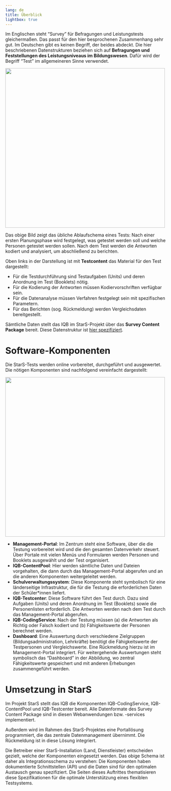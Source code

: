 ```yaml
---
lang: de
title: Überblick
lightbox: true
---
```


Im Englischen steht "Survey" für Befragungen und Leistungstests gleichermaßen. Das passt für den hier besprochenen Zusammenhang sehr gut. Im Deutschen gibt es keinen Begriff, der beides abdeckt. Die hier beschriebenen Datenstrukturen beziehen sich auf **Befragungen und Feststellungen des Leistungsniveaus im Bildungswesen**. Dafür wird der Begriff "Test" im allgemeineren Sinne verwendet. 

![](../assets/intro1.png){width="500" group="intro"}

Das obige Bild zeigt das übliche Ablaufschema eines Tests: Nach einer ersten Planungsphase wird festgelegt, was getestet werden soll und welche Personen getestet werden sollen. Nach dem Test werden die Antworten kodiert und analysiert, um abschließend zu berichten.

Oben links in der Darstellung ist mit **Testcontent** das Material für den Test dargestellt:

* Für die Testdurchführung sind Testaufgaben (Units) und deren Anordnung im Test (Booklets) nötig.
* Für die Kodierung der Antworten müssen Kodiervorschriften verfügbar sein.
* Für die Datenanalyse müssen Verfahren festgelegt sein mit spezifischen Parametern.
* Für das Berichten (sog. Rückmeldung) werden Vergleichsdaten bereitgestellt.

Sämtliche Daten stellt das IQB im StarS-Projekt über das **Survey Content Package** bereit. Diese Datenstruktur ist [hier spezifiziert](../specs/index.qmd).

# Software-Komponenten

Die StarS-Tests werden online vorbereitet, durchgeführt und ausgewertet. Die nötigen Komponenten sind nachfolgend vereinfacht dargestellt:

![](../assets/intro2.png){width="500" group="intro"}

* **Management-Portal**: Im Zentrum steht eine Software, über die die Testung vorbereitet wird und die den gesamten Datenverkehr steuert. Über Portale mit vielen Menüs und Formularen werden Personen und Booklets ausgewählt und der Test organisiert.
* **IQB-ContentPool**: Hier werden sämtliche Daten und Dateien vorgehalten, die dann durch das Management-Portal abgerufen und an die anderen Komponenten weitergeleitet werden.
* **Schulverwaltungssystem**: Diese Komponente steht symbolisch für eine länderseitige Infrastruktur, die für die Testung die erforderlichen Daten der Schüler\*innen liefert.
* **IQB-Testcenter**: Diese Software führt den Test durch. Dazu sind Aufgaben (Units) und deren Anordnung im Test (Booklets) sowie die Personenlisten erforderlich. Die Antworten werden nach dem Test durch das Management-Portal abgerufen.
* **IQB-CodingService**: Nach der Testung müssen (a) die Antworten als Richtig oder Falsch kodiert und (b) Fähigkeitswerte der Personen berechnet werden.
* **Dashboard**: Eine Auswertung durch verschiedene Zielgruppen (Bildungsadministration, Lehrkräfte) benötigt die Fähigkeitswerte der Testpersonen und Vergleichswerte. Eine Rückmeldung hierzu ist im Management-Portal integriert. Für weitergehende Auswertungen steht symbolisch das "Dashboard" in der Abbildung, wo zentral Fähigkeitswerte gespeichert und mit anderen Erhebungen zusammengeführt werden.

# Umsetzung in StarS

Im Projekt StarS stellt das IQB die Komponenten IQB-CodingService, IQB-ContentPool und IQB-Testcenter bereit. Alle Datenformate des Survey Content Package sind in diesen Webanwendungen bzw. -services implementiert.

Außerdem wird im Rahmen des StarS-Projektes eine Portallösung programmiert, die das zentrale Datenmanagement übernimmt. Die Rückmeldung ist in diese Lösung integriert.

Die Betreiber einer StarS-Installation (Land, Dienstleister) entscheiden gezielt, welche der Komponenten eingesetzt werden. Das obige Schema ist daher als Integrationsschema zu verstehen: Die Komponenten haben dokumentierte Schnittstellen (API) und die Daten sind für den optimalen Austausch genau spezifiziert. Die Seiten dieses Auftrittes thematisieren diese Spezifikationen für die optimale Unterstützung eines flexiblen Testsystems.